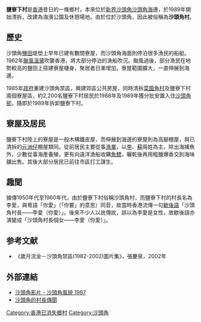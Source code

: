 '''鹽寮下村'''是[[香港|香港]]昔日的一條鄉村，本來位於[[新界|新界]][[沙頭角|沙頭角]][[沙頭角海|沙頭角海]]邊，於1989年開始清拆，改建為海濱公園及休憩場地。由於位於沙頭角，因此被俗稱為'''沙頭角村'''。

== 歷史 ==
沙頭角[[鹽田|鹽田]]堤壆上早年已建有數間寮屋，而沙頭角海面則停泊很多漁民的船艇。1962年[[颱風溫黛|颱風溫黛]]吹襲香港，將大部分停泊的漁船吹沉。颱風過後，部分漁民在地勢較高的鹽田上搭建寮屋棲身，聚居者日漸增加，寮屋範圍擴大，一直伸展到海邊。

1985年[[港英政府|政府]]重建沙頭角禁區，興建郊區公共房屋，同時清拆[[菜園角村|菜園角村]]及鹽寮下村兩個寮屋區，約2,200名鹽寮下村居民於1988年及1989年獲分批安置入住[[沙頭角邨|沙頭角邨]]，隨即於1989年拆卸鹽寮下村。

== 寮屋及居民 ==
鹽寮下村陸上的寮屋是一般木構鐵皮屋，而伸展到海邊的寮屋則為高腳棚屋，與已清拆的[[元洲仔|元洲仔]]棚屋類同。從前居民主要從事[[漁業|漁業]]，以[[李姓|李]]、[[蘇姓|蘇]]兩姓為主，除出海捕魚外，少數從事海產養殖，更有向遠洋漁船收購[[魚鰾|魚鰾]]，曬乾後再用粗鹽爆香交到海味舖出售。其後大部分居民已前往市區打工謀生。

==趣聞==
據傳1950年代至1960年代，由於鹽寮下村俗稱沙頭角村，而鹽寮下村的村長名為李愛，與粵語「你愛」（「你要」的意思）同音，故當時香港流傳一句[[歇後語|歇後語]]「沙頭角村長——李愛（你愛）」。後來不少人以訛傳訛，誤以為李愛是女性，故歇後語亦演變成「沙頭角村長個女——李愛（你愛）」。

== 参考文献 ==
* 《歲月流金－沙頭角禁區(1982-2002)圖片集》，張慶泉，2002年

== 外部連結 ==
* [https://web.archive.org/web/20080208063314/http://those-days.com/hkpic/nt/shataukok/movie/stk_movie.html 沙頭角影片 - 沙頭角風貌 1987]
* [https://web.archive.org/web/20040206225936/http://those-days.com/hkpic/nt/shataukok/u_love.jpg 沙頭角的村長傳聞]

{{HK-geo-stub}}

[[Category:香港已消失鄉村|Category:香港已消失鄉村]]
[[Category:沙頭角|Category:沙頭角]]